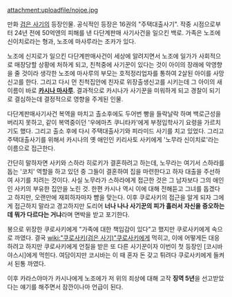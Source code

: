 attachment:uploadfile/nojoe.jpg

만화 [[검은 사기]]의 등장인물. 공식적인 등장은 16권의 "주택대출사기". 작중 시점으로부터 24년 전에 50억엔의 피해를 낸 다단계판매 사기사건을 일으킨 백로. 가족은 노조에 신이치로라는 형과, 노조에 마사루라는 조카가 있다.

노조에 신지로가 일으킨 다단계판매사건이 세상에 알려지면서 노조에 일가가 사회적으로 매장당할 상황에 처하게 되고, 친척중에 사기꾼이 있다는 것이 아이의 장래에 악영향을 줄 것이라 생각한 노조에 마사루의 부모는 호적정리업자를 통하여 2살된 아이를 사망신고를 한다. 그리고 다시 먼 친척집안에 친자로 위장출생신고를 시키는데 그 아이의 새 이름이 바로 '''[[카시나 마사루]]'''. 결과적으로 카시나가 사기꾼을 미워하게 되고 경찰이 되기로 결심하는데 결정적으로 영향을 주게된 인물.

다단계판매사기사건 복역을 마치고 촐소후에도 두어번 빵을 들락날락 하며 백로근성을 버리지 못하고, 같이 복역중이던 '우에마츠 쿠니타카'에게 부정입학사기 요령을 가르치기도 했다. 그리고 출소 후에 다시 주택대출사기와 피라미드 사기를 치고 있었다. 그리고 주택대출사기를 위해서 카시나의 옛 애인인 키리사토 사키에게 '노무라 신이치로'라는 이름으로 접근한다.

간단히 말하자면 사키와 스하라 히로키가 결혼하려고 하는데, 노무라는 여기서 스하라를 돕는 '코치' 역할을 하고 있던 중 그들이 결혼하여 집을 마련한다고 하자 대출을 주선하여 사기를 치려는 것이다. 사실 노무라가 스하라에게 접근한 것은 그 남자보다 그의 애인인 사키의 부유한 집안을 노린 것. 한편 카시나 역시 이에 대해 전해듣고 그녀를 돕겠다고 하지만, 오랜만에 재회하자마자 뺨을 맞는다. 이후 쿠로사키의 접근을 알게 되자 그에게 접근하지 말라고 경고하지만 도리어 '''너나 나나 사기꾼의 피가 흘러서 자신을 증오하는데 뭐가 다르다는 거냐'''라며 면박을 받고 포기한다.

봉으로 위장한 쿠로사키에게 "가족에 대한 책임감이 있다"고 했지만 쿠로사키에게 속으로 까였다. 결국 [[wiki:"쿠로사키(검은 사기)"쿠로사키]]에게 먹히고, 이에 어떻게든 대응하려고 하지만 쿠로사키에게 언질을 받은 또 다른 사기꾼이자 이번이 첫 등장인 [코시바 야스시]에게 먹힌다. 여담이지만 코시바는 이 때 혼자 돈 갖고 튀려다 쿠로사키에게 들켜서 된통 까였다.

이후 카라스야마가 카시나에게 노조에가 저 위의 죄상에 대해 고작 '''징역 5년'''을 선고받았다는 얘기를 해주면서 잠깐이나마 언급이 된다.
